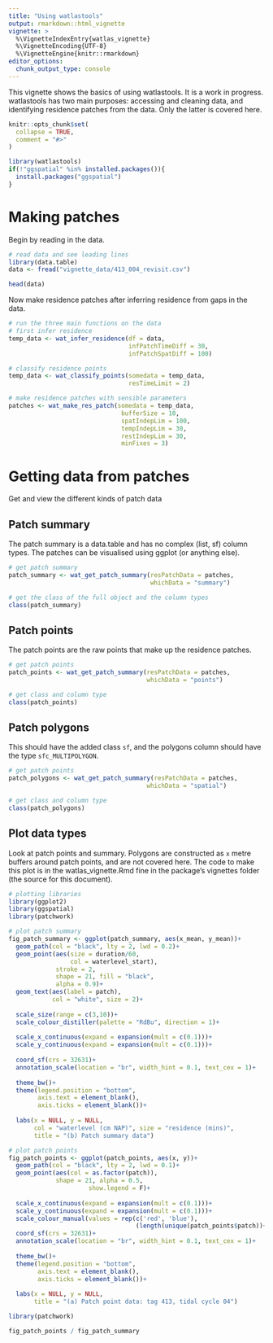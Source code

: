 ```yaml
---
title: "Using watlastools"
output: rmarkdown::html_vignette
vignette: >
  %\VignetteIndexEntry{watlas_vignette}
  %\VignetteEncoding{UTF-8}
  %\VignetteEngine{knitr::rmarkdown}
editor_options: 
  chunk_output_type: console
---
```


This vignette shows the basics of using watlastools. It is a work in progress.
watlastools has two main purposes: accessing and cleaning data, and identifying residence patches from the data.
Only the latter is covered here.

```r
knitr::opts_chunk$set(
  collapse = TRUE,
  comment = "#>"
)
```

```r
library(watlastools)
if(!"ggspatial" %in% installed.packages()){
  install.packages("ggspatial")
}
```

# Making patches

Begin by reading in the data.

```r
# read data and see leading lines
library(data.table)
data <- fread("vignette_data/413_004_revisit.csv")

head(data)
```

Now make residence patches after inferring residence from gaps in the data.

```r
# run the three main functions on the data
# first infer residence
temp_data <- wat_infer_residence(df = data,
                                 infPatchTimeDiff = 30,
                                 infPatchSpatDiff = 100)

# classify residence points
temp_data <- wat_classify_points(somedata = temp_data,
                                 resTimeLimit = 2)

# make residence patches with sensible parameters
patches <- wat_make_res_patch(somedata = temp_data,
                               bufferSize = 10,
                               spatIndepLim = 100,
                               tempIndepLim = 30,
                               restIndepLim = 30,
                               minFixes = 3)
```

# Getting data from patches

Get and view the different kinds of patch data

## Patch summary

The patch summary is a data.table and has no complex (list, sf) column types.
The patches can be visualised using ggplot (or anything else).

```r
# get patch summary
patch_summary <- wat_get_patch_summary(resPatchData = patches,
                                       whichData = "summary")

# get the class of the full object and the column types
class(patch_summary)
```

## Patch points

The patch points are the raw points that make up the residence patches.

```r
# get patch points
patch_points <- wat_get_patch_summary(resPatchData = patches,
                                      whichData = "points")

# get class and column type
class(patch_points)
```

## Patch polygons

This should have the added class `sf`, and the polygons column should have the type `sfc_MULTIPOLYGON`.

```r
# get patch points
patch_polygons <- wat_get_patch_summary(resPatchData = patches,
                                      whichData = "spatial")

# get class and column type
class(patch_polygons)
```

## Plot data types

Look at patch points and summary. Polygons are constructed as `x` metre buffers around patch points, and are not covered here.
The code to make this plot is in the watlas_vignette.Rmd fine in the package's vignettes folder (the source for this document).

```r
# plotting libraries
library(ggplot2)
library(ggspatial)
library(patchwork)

# plot patch summary
fig_patch_summary <- ggplot(patch_summary, aes(x_mean, y_mean))+
  geom_path(col = "black", lty = 2, lwd = 0.2)+
  geom_point(aes(size = duration/60,
                 col = waterlevel_start),
             stroke = 2,
             shape = 21, fill = "black",
             alpha = 0.9)+
  geom_text(aes(label = patch), 
            col = "white", size = 2)+
  
  scale_size(range = c(3,10))+
  scale_colour_distiller(palette = "RdBu", direction = 1)+
  
  scale_x_continuous(expand = expansion(mult = c(0.1)))+
  scale_y_continuous(expand = expansion(mult = c(0.1)))+
    
  coord_sf(crs = 32631)+
  annotation_scale(location = "br", width_hint = 0.1, text_cex = 1)+
  
  theme_bw()+
  theme(legend.position = "bottom",
        axis.text = element_blank(),
        axis.ticks = element_blank())+
  
  labs(x = NULL, y = NULL, 
       col = "waterlevel (cm NAP)", size = "residence (mins)",
       title = "(b) Patch summary data")

# plot patch points
fig_patch_points <- ggplot(patch_points, aes(x, y))+
  geom_path(col = "black", lty = 2, lwd = 0.1)+
  geom_point(aes(col = as.factor(patch)),
             shape = 21, alpha = 0.5,
                      show.legend = F)+
  
  scale_x_continuous(expand = expansion(mult = c(0.1)))+
  scale_y_continuous(expand = expansion(mult = c(0.1)))+
  scale_colour_manual(values = rep(c('red', 'blue'), 
                                   (length(unique(patch_points$patch))+1) /2))+
  coord_sf(crs = 32631)+
  annotation_scale(location = "br", width_hint = 0.1, text_cex = 1)+
  
  theme_bw()+
  theme(legend.position = "bottom",
        axis.text = element_blank(),
        axis.ticks = element_blank())+
  
  labs(x = NULL, y = NULL,
       title = "(a) Patch point data: tag 413, tidal cycle 04")
```

```r
library(patchwork)

fig_patch_points / fig_patch_summary
```

